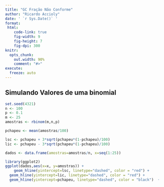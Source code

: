 ```yaml
---
title: "GC Fração Não Conforme"
author: "Ricardo Accioly"
date: ' `r Sys.Date()` '
format:
 html:
    code-link: true
    fig-width: 9
    fig-height: 7
    fig-dpi: 300
knitr:
  opts_chunk: 
    out.width: 90%
    comment: "#>"
execute:
  freeze: auto
---
```


## Simulando Valores de uma binomial

```r
set.seed(4321)
n <- 100
p <- 0.1
m <- 25
amostras <- rbinom(m,n,p)
```

```r
pchapeu <- mean(amostras/100)
```

```r
lsc <- pchapeu + 3*sqrt(pchapeu*(1-pchapeu)/100)
lic <- pchapeu - 3*sqrt(pchapeu*(1-pchapeu)/100)
```

```r
dados <- data.frame(amostras=amostras/n, x=seq(1:25))
```

```r
library(ggplot2)
ggplot(dados,aes(x=x, y=amostras)) +
    geom_hline(yintercept=lsc, linetype="dashed", color = "red") +
  geom_hline(yintercept=lic, linetype="dashed", color = "red") +
  geom_hline(yintercept=pchapeu, linetype="dashed", color = "black")  + geom_point()
  
  
```
